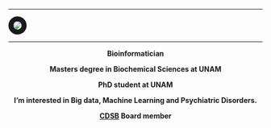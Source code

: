 ---


<img src="images/erick9.jpg"
      align="middle"
      style= "border:10px solid; border-radius: 50%"/>

***
<p style='text-align: center;'> **Bioinformatician** </p> 

<p style='text-align: center;'> **Masters degree in Biochemical Sciences at UNAM** </p> 

<p style='text-align: center;'> **PhD student at UNAM** </p> 

<p style='text-align: center;'> **I'm interested in Big data, Machine Learning and Psychiatric Disorders.** </p> 

<p style='text-align: center;'> **[CDSB](https://comunidadbioinfo.github.io/es/) Board member** </p> 





<!-- <img src="images/red.png" -->
<!--       align="middle" -->
<!--       style= "border:5px solid;  border-radius: 20%"/>  -->

      

